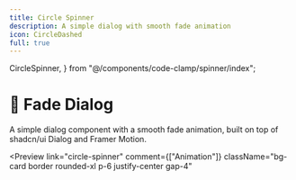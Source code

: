 ```yaml
---
title: Circle Spinner
description: A simple dialog with smooth fade animation
icon: CircleDashed
full: true
---
```


  CircleSpinner,
} from "@/components/code-clamp/spinner/index";

# 🌟 Fade Dialog

A simple dialog component with a smooth fade animation, built on top of shadcn/ui Dialog and Framer Motion.

<Preview
  link="circle-spinner"
  comment={["Animation"]}
   className="bg-card border rounded-xl  p-6  justify-center gap-4"
>
  <CircleSpinner/>
</Preview>
